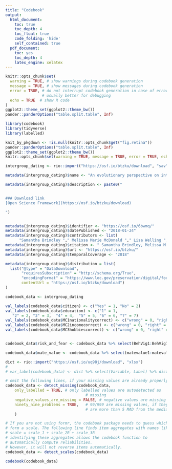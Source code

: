 ```yaml
---
title: "Codebook"
output:
  html_document:
    toc: true
    toc_depth: 4
    toc_float: true
    code_folding: 'hide'
    self_contained: true
  pdf_document:
    toc: yes
    toc_depth: 4
    latex_engine: xelatex
---
```



```r
knitr::opts_chunk$set(
  warning = TRUE, # show warnings during codebook generation
  message = TRUE, # show messages during codebook generation
  error = TRUE, # do not interrupt codebook generation in case of errors,
                # usually better for debugging
  echo = TRUE  # show R code
)
ggplot2::theme_set(ggplot2::theme_bw())
pander::panderOptions("table.split.table", Inf)
```

```r

library(codebook)
library(tidyverse)
library(labelled)

```


```r
knit_by_pkgdown <- !is.null(knitr::opts_chunk$get("fig.retina"))
pander::panderOptions("table.split.table", Inf)
ggplot2::theme_set(ggplot2::theme_bw())
knitr::opts_chunk$set(warning = TRUE, message = TRUE, error = TRUE, echo = TRUE)

intergroup_dating <- rio::import("https://osf.io/btzku/download", "sav")

```


```r
metadata(intergroup_dating)$name <- "An evolutionary perspective on intergroup dating bias"

metadata(intergroup_dating)$description <- paste0("


### Download link
[Open Science Framework](https://osf.io/btzku/download)

")


metadata(intergroup_dating)$identifier <- "https://osf.io/6bwmq/"
metadata(intergroup_dating)$datePublished <- "2018-01-24"
metadata(intergroup_dating)$contributors <- list(
      "Samantha Brindley "," Melissa Marie McDonald "," Lisa Welling "," Virgil Zeigler-Hill ")
metadata(intergroup_dating)$citation <- " Samantha Brindley, Melissa M. McDonald, Lisa L. M. Welling & Virgil Zeigler-Hill (2018) An evolutionary perspective on intergroup dating bias, Comprehensive Results in Social Psychology, 3:1, 28-55, DOI: 10.1080/23743603.2018.1436939 "
metadata(intergroup_dating)$url <- "https://osf.io/btzku/"
metadata(intergroup_dating)$temporalCoverage <- "2018" 

metadata(intergroup_dating)$distribution = list(
  list("@type" = "DataDownload",
       "requiresSubscription" = "http://schema.org/True",
       "encodingFormat" = "https://www.loc.gov/preservation/digital/formats/fdd/fdd000469.shtml",
       contentUrl = "https://osf.io/btzku/download")
)
```


```r


codebook_data <- intergroup_dating

val_labels(codebook_data$citizen) <- c("Yes" = 1, "No" = 2)
val_labels(codebook_data$education) <- c("1" = 1,
   "2" = 2, "3" = 3,  "4" = 4,  "5" = 5, "6" = 6, "7" = 7)
val_labels(codebook_data$MC1nationalitycorrect) <- c("wrong" = 0, "right" = 1)
val_labels(codebook_data$MC2incomecorrect) <- c("wrong" = 0, "right" = 1)
val_labels(codebook_data$MC3hobbiescorrect) <- c("wrong" = 0, "right" = 1)


codebook_data$risk_and_fear <- codebook_data %>% select(BehVig1:BehVig7, BehVig8r, BehVig9:BehVig25, BehVig26r:BehVig30r) %>% aggregate_and_document_scale()

codebook_data$mate_value <- codebook_data %>% select(matevalue1:matevalue5) %>% aggregate_and_document_scale()

dict <- rio::import("https://osf.io/uq98j/download", "xlsx")
# 
# var_label(codebook_data) <- dict %>% select(Variable, Label) %>% dict_to_list()

# omit the following lines, if your missing values are already properly labelled
codebook_data <- detect_missing(codebook_data,
    only_labelled = TRUE, # only labelled values are autodetected as
                                   # missing
    negative_values_are_missing = FALSE, # negative values are missing values
    ninety_nine_problems = TRUE,   # 99/999 are missing values, if they
                                   # are more than 5 MAD from the median
    )

# If you are not using formr, the codebook package needs to guess which items
# form a scale. The following line finds item aggregates with names like this:
# scale = scale_1 + scale_2R + scale_3R
# identifying these aggregates allows the codebook function to
# automatically compute reliabilities.
# However, it will not reverse items automatically.
codebook_data <- detect_scales(codebook_data)
```



```r
codebook(codebook_data)
```
